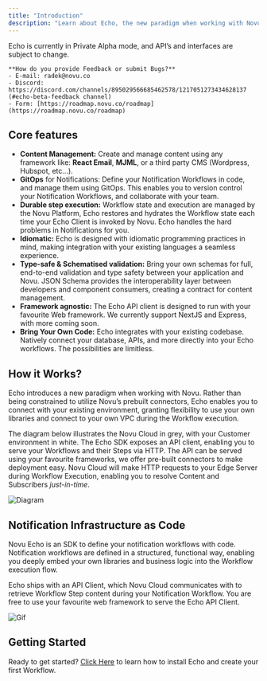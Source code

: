 ```yaml
---
title: "Introduction"
description: "Learn about Echo, the new paradigm when working with Novu."
---
```


<Warning>
    Echo is currently in Private Alpha mode, and API’s and interfaces are subject to change.

    **How do you provide Feedback or submit Bugs?**
    - E-mail: radek@novu.co
    - Discord: https://discord.com/channels/895029566685462578/1217051273434628137 (#echo-beta-feedback channel)
    - Form: [https://roadmap.novu.co/roadmap](https://roadmap.novu.co/roadmap)
</Warning>

## Core features

- **Content Management:** Create and manage content using any framework like: **React Email**, **MJML**, or a third party CMS (Wordpress, Hubspot, etc...).
- **GitOps** for Notifications: Define your Notification Workflows in code, and manage them using GitOps. This enables you to version control your Notification Workflows, and collaborate with your team.
- **Durable step execution:** Workflow state and execution are managed by the Novu Platform, Echo restores and hydrates the Workflow state each time your Echo Client is invoked by Novu. Echo handles the hard problems in Notifications for you.
- **Idiomatic:** Echo is designed with idiomatic programming practices in mind, making integration with your existing languages a seamless experience.
- **Type-safe & Schematised validation:** Bring your own schemas for full, end-to-end validation and type safety between your application and Novu. JSON Schema provides the interoperability layer between developers and component consumers, creating a contract for content management.
- **Framework agnostic:** The Echo API client is designed to run with your favourite Web framework. We currently support NextJS and Express, with more coming soon.
- **Bring Your Own Code:** Echo integrates with your existing codebase. Natively connect your database, APIs, and more directly into your Echo workflows. The possibilities are limitless.

## How it Works?

Echo introduces a new paradigm when working with Novu. Rather than being constrained to utilize Novu’s prebuilt connectors, Echo enables you to connect with your existing environment, granting flexibility to use your own libraries and connect to your own VPC during the Workflow execution.

The diagram below illustrates the Novu Cloud in grey, with your Customer environment in white. The Echo SDK exposes an API client, enabling you to serve your Workflows and their Steps via HTTP. The API can be served using your favourite frameworks, we offer pre-built connectors to make deployment easy. Novu Cloud will make HTTP requests to your Edge Server during Workflow Execution, enabling you to resolve Content and Subscribers *just-in-time*.

![Diagram](/images/echo/diagram.png)

## Notification Infrastructure as Code

Novu Echo is an SDK to define your notification workflows with code. Notification workflows are defined in a structured, functional way, enabling you deeply embed your own libraries and business logic into the Workflow execution flow.

Echo ships with an API Client, which Novu Cloud communicates with to retrieve Workflow Step content during your Notification Workflow. You are free to use your favourite web framework to serve the Echo API Client.

![Gif](/images/echo/echo-gif.gif)

## Getting Started

Ready to get started? [Click Here](/echo/quickstart) to learn how to install Echo and create your first Workflow.
